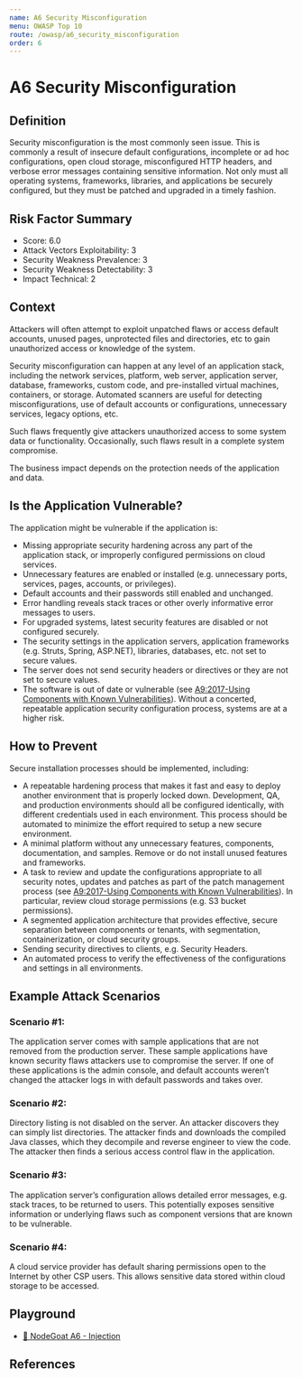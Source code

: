 ```yaml
---
name: A6 Security Misconfiguration
menu: OWASP Top 10
route: /owasp/a6_security_misconfiguration
order: 6
---
```


# A6 Security Misconfiguration


## Definition

Security misconfiguration is the most commonly seen issue. This is commonly a result of insecure
default configurations, incomplete or ad hoc configurations, open cloud storage, misconfigured
HTTP headers, and verbose error messages containing sensitive information. Not only must all
operating systems, frameworks, libraries, and applications be securely configured, but they must
be patched and upgraded in a timely fashion.

## Risk Factor Summary

- Score: 6.0
- Attack Vectors Exploitability: 3
- Security Weakness Prevalence: 3
- Security Weakness Detectability: 3
- Impact Technical: 2

## Context

Attackers will often attempt to exploit
unpatched flaws or access default
accounts, unused pages, unprotected
files and directories, etc to gain
unauthorized access or knowledge of
the system.


Security misconfiguration can happen at any level of
an application stack, including the network services,
platform, web server, application server, database,
frameworks, custom code, and pre-installed virtual
machines, containers, or storage. Automated
scanners are useful for detecting misconfigurations,
use of default accounts or configurations,
unnecessary services, legacy options, etc.


Such flaws frequently give attackers
unauthorized access to some system
data or functionality. Occasionally,
such flaws result in a complete
system compromise.


The business impact depends on the
protection needs of the application
and data.

## Is the Application Vulnerable?

The application might be vulnerable if the application is:
- Missing appropriate security hardening across any part of the
application stack, or improperly configured permissions on
cloud services.
- Unnecessary features are enabled or installed (e.g.
unnecessary ports, services, pages, accounts, or privileges).
- Default accounts and their passwords still enabled and
unchanged.
- Error handling reveals stack traces or other overly informative
error messages to users.
- For upgraded systems, latest security features are disabled or
not configured securely.
- The security settings in the application servers, application
frameworks (e.g. Struts, Spring, ASP.NET), libraries,
databases, etc. not set to secure values.
- The server does not send security headers or directives or they
are not set to secure values.
- The software is out of date or vulnerable (see [A9:2017-Using
Components with Known Vulnerabilities](/owasp/a9_using_components_with_known_vulnerabilities)).
Without a concerted, repeatable application security
configuration process, systems are at a higher risk.

## How to Prevent

Secure installation processes should be implemented, including:
- A repeatable hardening process that makes it fast and easy to
deploy another environment that is properly locked down.
Development, QA, and production environments should all be
configured identically, with different credentials used in each
environment. This process should be automated to minimize
the effort required to setup a new secure environment.
- A minimal platform without any unnecessary features,
components, documentation, and samples. Remove or do not
install unused features and frameworks.
- A task to review and update the configurations appropriate to
all security notes, updates and patches as part of the patch
management process (see [A9:2017-Using Components with
Known Vulnerabilities](/owasp/a9_using_components_with_known_vulnerabilities)). In particular, review cloud storage
permissions (e.g. S3 bucket permissions).
- A segmented application architecture that provides effective,
secure separation between components or tenants, with
segmentation, containerization, or cloud security groups.
- Sending security directives to clients, e.g. Security Headers.
- An automated process to verify the effectiveness of the
configurations and settings in all environments.

## Example Attack Scenarios

### Scenario #1:
The application server comes with sample
applications that are not removed from the production server.
These sample applications have known security flaws attackers
use to compromise the server. If one of these applications is the
admin console, and default accounts weren’t changed the
attacker logs in with default passwords and takes over.

### Scenario #2:
Directory listing is not disabled on the server. An
attacker discovers they can simply list directories. The attacker
finds and downloads the compiled Java classes, which they
decompile and reverse engineer to view the code. The attacker
then finds a serious access control flaw in the application.

### Scenario #3: 
The application server’s configuration allows detailed error messages, e.g. stack traces, to be returned to users.
This potentially exposes sensitive information or underlying flaws
such as component versions that are known to be vulnerable.

### Scenario #4: 
A cloud service provider has default sharing
permissions open to the Internet by other CSP users. This allows
sensitive data stored within cloud storage to be accessed.

## Playground

- [🐐 NodeGoat A6 - Injection](https://nodegoat.herokuapp.com/tutorial/a6)

## References